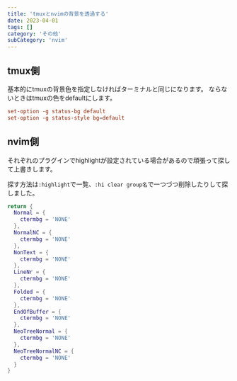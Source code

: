 ```yaml
---
title: 'tmuxとnvimの背景を透過する'
date: 2023-04-01
tags: []
category: 'その他'
subCategory: 'nvim'
---
```


## tmux側
基本的にtmuxの背景色を指定しなければターミナルと同じになります。
ならないときはtmuxの色をdefaultにします。

```txt:title=tmux.conf
set-option -g status-bg default
set-option -g status-style bg=default
```

## nvim側
それぞれのプラグインでhighlightが設定されている場合があるので頑張って探して上書きします。

探す方法は`:highlight`で一覧、`:hi clear group名`で一つづつ削除したりして探しました。

```lua:title=highlights/init.lua
return {
  Normal = {
    ctermbg = 'NONE'
  },
  NormalNC = {
    ctermbg = 'NONE'
  },
  NonText = {
    ctermbg = 'NONE'
  },
  LineNr = {
    ctermbg = 'NONE'
  },
  Folded = {
    ctermbg = 'NONE'
  },
  EndOfBuffer = {
    ctermbg = 'NONE'
  },
  NeoTreeNormal = {
    ctermbg = 'NONE'
  },
  NeoTreeNormalNC = {
    ctermbg = 'NONE'
  }
}
```
